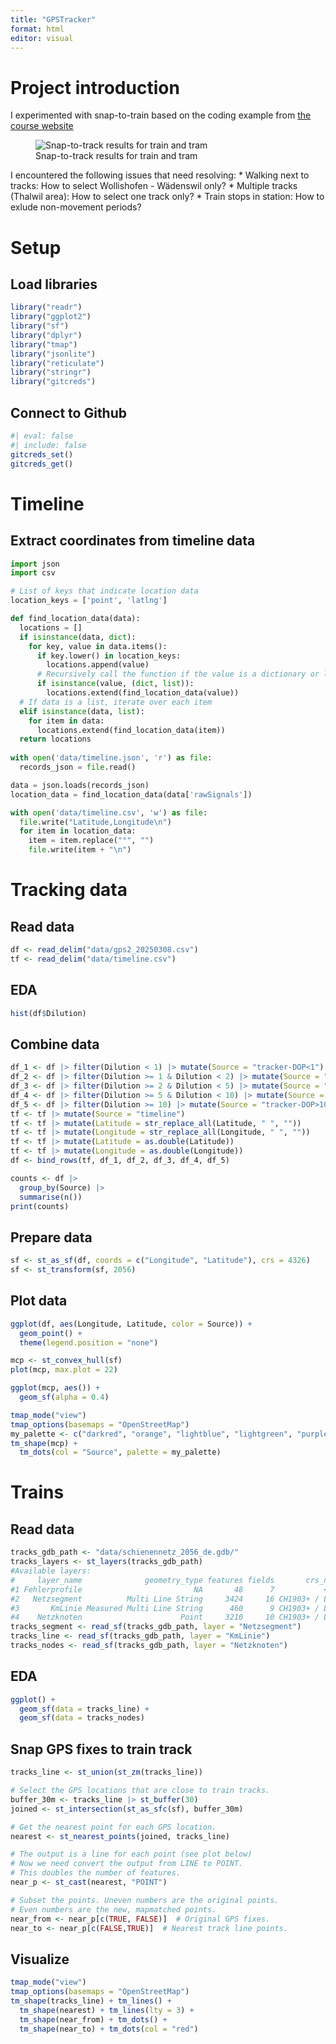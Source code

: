 ```yaml
---
title: "GPSTracker"
format: html
editor: visual
---
```


# Project introduction

I experimented with snap-to-train based on the coding example from [the course website](https://computationalmovementanalysis.github.io/FS25/Appendix/Appendix.html#mapmatching-gps-points-to-the-road-network) 

![Snap-to-track results for train and tram](images/train_and_tram.png){#fig-train-and-tram}

I encountered the following issues that need resolving:
* Walking next to tracks: How to select Wollishofen - Wädenswil only?
* Multiple tracks (Thalwil area): How to select one track only?
* Train stops in station: How to exlude non-movement periods?

# Setup
## Load libraries
```r
library("readr")
library("ggplot2")
library("sf")
library("dplyr")
library("tmap")
library("jsonlite")
library("reticulate")
library("stringr")
library("gitcreds")
```

## Connect to Github
```r
#| eval: false
#| include: false
gitcreds_set()
gitcreds_get()
```

# Timeline
## Extract coordinates from timeline data
```python
import json
import csv

# List of keys that indicate location data
location_keys = ['point', 'latlng']

def find_location_data(data):
  locations = []
  if isinstance(data, dict):
    for key, value in data.items():
      if key.lower() in location_keys:
        locations.append(value)
      # Recursively call the function if the value is a dictionary or list
      if isinstance(value, (dict, list)):
        locations.extend(find_location_data(value))
  # If data is a list, iterate over each item
  elif isinstance(data, list):
    for item in data:
      locations.extend(find_location_data(item))
  return locations
  
with open('data/timeline.json', 'r') as file:
  records_json = file.read()

data = json.loads(records_json)
location_data = find_location_data(data['rawSignals'])

with open('data/timeline.csv', 'w') as file:
  file.write("Latitude,Longitude\n")
  for item in location_data:
    item = item.replace("°", "")
    file.write(item + "\n")
```

# Tracking data
## Read data
```r
df <- read_delim("data/gps2_20250308.csv")
tf <- read_delim("data/timeline.csv")
```

## EDA
```r
hist(df$Dilution)
```

## Combine data
```r
df_1 <- df |> filter(Dilution < 1) |> mutate(Source = "tracker-DOP<1")
df_2 <- df |> filter(Dilution >= 1 & Dilution < 2) |> mutate(Source = "tracker-DOP<2")
df_3 <- df |> filter(Dilution >= 2 & Dilution < 5) |> mutate(Source = "tracker-DOP<5")
df_4 <- df |> filter(Dilution >= 5 & Dilution < 10) |> mutate(Source = "tracker-DOP<10")
df_5 <- df |> filter(Dilution >= 10) |> mutate(Source = "tracker-DOP>10")
tf <- tf |> mutate(Source = "timeline")
tf <- tf |> mutate(Latitude = str_replace_all(Latitude, " ", ""))
tf <- tf |> mutate(Longitude = str_replace_all(Longitude, " ", ""))
tf <- tf |> mutate(Latitude = as.double(Latitude))
tf <- tf |> mutate(Longitude = as.double(Longitude))
df <- bind_rows(tf, df_1, df_2, df_3, df_4, df_5)

counts <- df |> 
  group_by(Source) |> 
  summarise(n())
print(counts)
```

## Prepare data
```r
sf <- st_as_sf(df, coords = c("Longitude", "Latitude"), crs = 4326)
sf <- st_transform(sf, 2056)
```

## Plot data
```r
ggplot(df, aes(Longitude, Latitude, color = Source)) +
  geom_point() +
  theme(legend.position = "none")
```

```r
mcp <- st_convex_hull(sf)
plot(mcp, max.plot = 22)
```

```r
ggplot(mcp, aes()) +
  geom_sf(alpha = 0.4)
```

```r
tmap_mode("view")
tmap_options(basemaps = "OpenStreetMap")
my_palette <- c("darkred", "orange", "lightblue", "lightgreen", "purple", "pink")
tm_shape(mcp) +
  tm_dots(col = "Source", palette = my_palette)
```

# Trains
## Read data
```r
tracks_gdb_path <- "data/schienennetz_2056_de.gdb/"
tracks_layers <- st_layers(tracks_gdb_path)
#Available layers:
#     layer_name              geometry_type features fields       crs_name
#1 Fehlerprofile                         NA       48      7           <NA>
#2   Netzsegment          Multi Line String     3424     16 CH1903+ / LV95
#3       KmLinie Measured Multi Line String      460      9 CH1903+ / LV95
#4    Netzknoten                      Point     3210     10 CH1903+ / LV95
tracks_segment <- read_sf(tracks_gdb_path, layer = "Netzsegment")
tracks_line <- read_sf(tracks_gdb_path, layer = "KmLinie")
tracks_nodes <- read_sf(tracks_gdb_path, layer = "Netzknoten")
```

## EDA
```r
ggplot() +
  geom_sf(data = tracks_line) +
  geom_sf(data = tracks_nodes)
```

## Snap GPS fixes to train track
```r
tracks_line <- st_union(st_zm(tracks_line))

# Select the GPS locations that are close to train tracks.
buffer_30m <- tracks_line |> st_buffer(30)
joined <- st_intersection(st_as_sfc(sf), buffer_30m)

# Get the nearest point for each GPS location. 
nearest <- st_nearest_points(joined, tracks_line)

# The output is a line for each point (see plot below)
# Now we need convert the output from LINE to POINT. 
# This doubles the number of features.
near_p <- st_cast(nearest, "POINT")

# Subset the points. Uneven numbers are the original points.
# Even numbers are the new, mapmatched points.
near_from <- near_p[c(TRUE, FALSE)]  # Original GPS fixes.
near_to <- near_p[c(FALSE,TRUE)]  # Nearest track line points.
```

## Visualize
```r
tmap_mode("view")
tmap_options(basemaps = "OpenStreetMap")
tm_shape(tracks_line) + tm_lines() +
  tm_shape(nearest) + tm_lines(lty = 3) +
  tm_shape(near_from) + tm_dots() +
  tm_shape(near_to) + tm_dots(col = "red")
```
